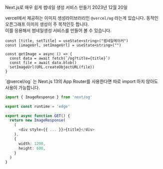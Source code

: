 
<BlogTitle>Next.js로 매우 쉽게 썸네일 생성 서비스 만들기</BlogTitle>
<BlogDate>2023년 12월 20일</BlogDate>



vercel에서 제공하는 이미지 생성라이브러리인 `@vercel/og` 라는게 있습니다. 동적인 오픈그래프 이미지 생성이 주 목적인듯 합니다.   
이를 응용해서 썸네일생성 서비스를 만들어 볼 수 있습니다.

```app/page.tsx
const [title, setTitle] = useState<string>("썸네일메이커")
const [imageUrl, setImageUrl] = useState<string>("")

const getImage = async () => {
  const data = await fetch(`/og?title={title}`)
  const file = await data.blob()
  setImageUrl(URL.createObjectURL(file))
}
```

<InformationAside title="@vercel/og import">
`@vercel/og` 는 Next.js 13의 App Router를 사용한다면 따로 import 하지 않아도 사용이 가능합니다.
</InformationAside>

```app/api/og/route.ts
import { ImageResponse } from 'next/og'
 
export const runtime = 'edge'
 
export async function GET() {
  return new ImageResponse(
    (
      <div style={{ ... }}>{title}</div>
    ),
    {
      width: 1200,
      height: 600,
    }
  )
}
```

